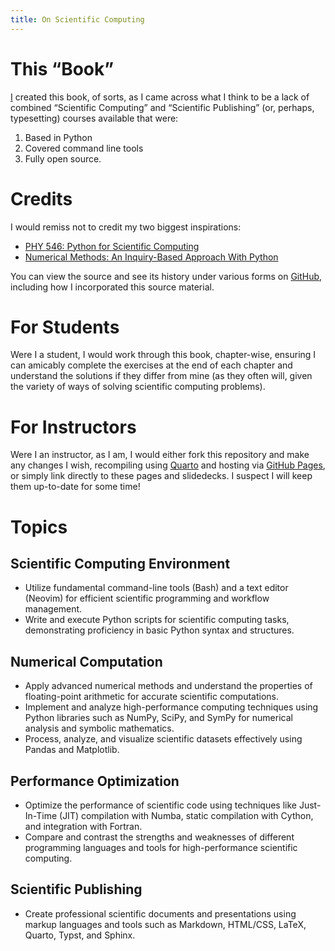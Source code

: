 ```yaml
---
title: On Scientific Computing
---
```


# This "Book"

[I](https://cd-public.github.io/) created this book, of sorts, as I came across what I think to be a lack of combined "Scientific Computing" and "Scientific Publishing" (or, perhaps, typesetting) courses available that were:

1. Based in Python
2. Covered command line tools
3. Fully open source.

# Credits

I would remiss not to credit my two biggest inspirations:

- [PHY 546: Python for Scientific Computing](https://sbu-python-class.github.io/python-science/Introduction.html)
- [Numerical Methods: An Inquiry-Based Approach With Python](https://numericalmethodssullivan.github.io/)

You can view the source and see its history under various forms on [GitHub](https://github.com/cd-public/scicom), including how I incorporated this source material.

# For Students

Were I a student, I would work through this book, chapter-wise, ensuring I can amicably complete the exercises at the end of each chapter and understand the solutions if they differ from mine (as they often will, given the variety of ways of solving scientific computing problems).

# For Instructors

Were I an instructor, as I am, I would either fork this repository and make any changes I wish, recompiling using [Quarto](https://quarto.org/) and hosting via [GitHub Pages](https://pages.github.com/), or simply link directly to these pages and slidedecks. I suspect I will keep them up-to-date for some time!

# Topics

## Scientific Computing Environment

* Utilize fundamental command-line tools (Bash) and a text editor (Neovim) for efficient scientific programming and workflow management.
* Write and execute Python scripts for scientific computing tasks, demonstrating proficiency in basic Python syntax and structures.

## Numerical Computation

* Apply advanced numerical methods and understand the properties of floating-point arithmetic for accurate scientific computations.
* Implement and analyze high-performance computing techniques using Python libraries such as NumPy, SciPy, and SymPy for numerical analysis and symbolic mathematics.
* Process, analyze, and visualize scientific datasets effectively using Pandas and Matplotlib.

## Performance Optimization

* Optimize the performance of scientific code using techniques like Just-In-Time (JIT) compilation with Numba, static compilation with Cython, and integration with Fortran.
* Compare and contrast the strengths and weaknesses of different programming languages and tools for high-performance scientific computing.

## Scientific Publishing

* Create professional scientific documents and presentations using markup languages and tools such as Markdown, HTML/CSS, LaTeX, Quarto, Typst, and Sphinx.